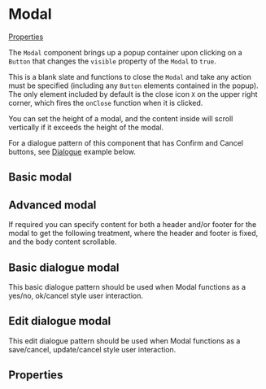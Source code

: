 
<Meta of={stories} />

# Modal

[Properties](#properties)

The `Modal` component brings up a popup container upon clicking on a `Button` that changes the `visible` property of the `Modal` to `true`.

This is a blank slate and functions to close the `Modal` and take any action must be specified (including any `Button` elements contained in the popup). The only element included by default is the close icon `X` on the upper right corner, which fires the `onClose` function when it is clicked.

You can set the height of a modal, and the content inside will scroll vertically if it exceeds the height of the modal.

For a dialogue pattern of this component that has Confirm and Cancel buttons, see [Dialogue](#basic-dialogue-modal) example below.

## Basic modal

<Canvas of={stories.basicModal} />

## Advanced modal

If required you can specify content for both a header and/or footer for the modal to get the following treatment, where the header and footer is fixed, and the body content scrollable.

<Canvas of={stories.advancedModal} />

## Basic dialogue modal

This basic dialogue pattern should be used when Modal functions as a yes/no, ok/cancel style user interaction.

<Canvas of={stories.basicDialogueModal} />

## Edit dialogue modal

This edit dialogue pattern should be used when Modal functions as a save/cancel, update/cancel style user interaction.

<Canvas of={stories.editDialogueModal} />

## Properties

<Controls component={Modal} />
